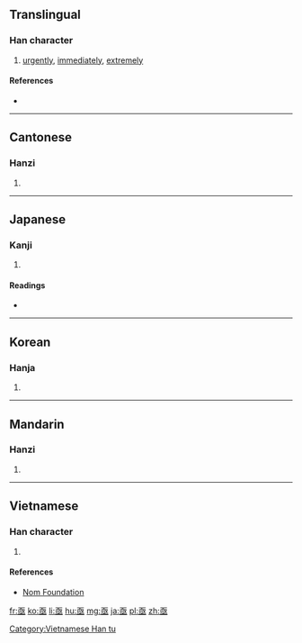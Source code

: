 ==Translingual==

===Han character===
{{Han char|rn=7|rad=二|as=06|sn=8|four=10104|canj=MEM,NEM}}

# [[urgently]], [[immediately]], [[extremely]]

====References====
* {{Han ref|kx=0087.140|dkj=00279|dj=0184.070|hdz=10055.070|uh=4E9F|ud=20127|bh=AB45|bd=43845}}

----

==Cantonese==

===Hanzi===
{{yue-hanzi|jyut=[[gik1]], [[kei3]]|y=gik1, kei3}}

# {{defn|lang=yue|sort=二06}}

----

==Japanese==

===Kanji===
{{ja-kanji|grade=|rs=二06}}

# {{defn|lang=ja|sort=二06}}

====Readings====
* {{ja-readings|on=[[きょく]] (kyoku), [[き]] (ki)|kun=[[すみやか]] (sumiyaka)}}

----

==Korean==

===Hanja===
{{ko-hanja|hangeul=[[극]], [[기]]|rv=geuk, gi|mr=kŭk, ki|y=kuk, ki}}

# {{defn|lang=ko|sort=二06}}

----

==Mandarin==

===Hanzi===
{{cmn-hanzi|pin=[[jí]] ([[ji2]]), [[qì]] ([[qi4]])|wg=chi<sup>2</sup>, ch'i<sup>4</sup>}}
# {{defn|lang=cmn|sort=二06}}

----

==Vietnamese==
===Han character===
{{vi-hantu|[[cấc]], [[cức]], [[cực]]|rs=二06}}

# {{defn|lang=vi|sort=二06}}

====References====
*[http://nomfoundation.org/common/nom_details.php?codepoint=4e9f Nom Foundation]

[[Category:Vietnamese Han tu]]

[[fr:亟]]
[[ko:亟]]
[[li:亟]]
[[hu:亟]]
[[mg:亟]]
[[ja:亟]]
[[pl:亟]]
[[zh:亟]]